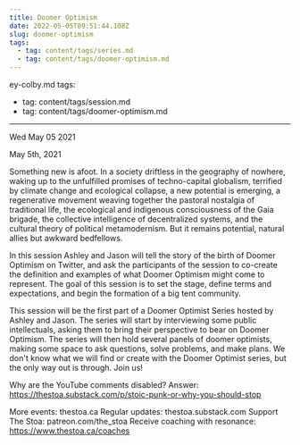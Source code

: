 ```yaml
---
title: Doomer Optimism
date: 2022-05-05T09:51:44.108Z
slug: doomer-optimism
tags:
  - tag: content/tags/series.md
  - tag: content/tags/doomer-optimism.md
---
```



ey-colby.md
tags:
  - tag: content/tags/session.md
  - tag: content/tags/doomer-optimism.md
---





Wed May 05 2021

May 5th, 2021

Something new is afoot. In a society driftless in the geography of nowhere, waking up to the unfulfilled promises of techno-capital globalism, terrified by climate change and ecological collapse, a new potential is emerging, a regenerative movement weaving together the pastoral nostalgia of traditional life, the ecological and indigenous consciousness of the Gaia brigade, the collective intelligence of decentralized systems, and the cultural theory of political metamodernism. But it remains potential, natural allies but awkward bedfellows.

In this session Ashley and Jason will tell the story of the birth of Doomer Optimism on Twitter, and ask the participants of the session to co-create the definition and examples of what Doomer Optimism might come to represent. The goal of this session is to set the stage, define terms and expectations, and begin the formation of a big tent community.

This session will be the first part of a Doomer Optimist Series hosted by Ashley and Jason. The series will start by interviewing some public intellectuals, asking them to bring their perspective to bear on Doomer Optimism. The series will then hold several panels of doomer optimists, making some space to ask questions, solve problems, and make plans. We don't know what we will find or create with the Doomer Optimist series, but the only way out is through. Join us!

Why are the YouTube comments disabled? Answer: https://thestoa.substack.com/p/stoic-punk-or-why-you-should-stop

More events: thestoa.ca
Regular updates: thestoa.substack.com
Support The Stoa: patreon.com/the_stoa
Receive coaching with resonance: https://www.thestoa.ca/coaches


